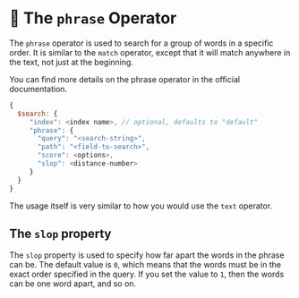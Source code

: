 

# 📘 The `phrase` Operator

The `phrase` operator is used to search for a group of words in a specific order. It is similar to the `match` operator, except that it will match anywhere in the text, not just at the beginning.

You can find more details on the phrase operator in the <Link to="https://www.mongodb.com/docs/atlas/atlas-search/phrase/">official documentation</Link>.

```js
{
  $search: {
     "index": <index name>, // optional, defaults to "default"
     "phrase": {
       "query": "<search-string>",
       "path": "<field-to-search>",
       "score": <options>,
       "slop": <distance-number>
     }
  }
}
```
The usage itself is very similar to how you would use the `text` operator.

## The `slop` property

The `slop` property is used to specify how far apart the words in the phrase can be. The default value is `0`, which means that the words must be in the exact order specified in the query. If you set the value to `1`, then the words can be one word apart, and so on.

